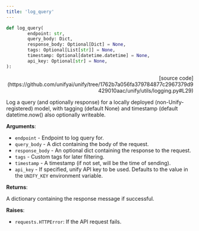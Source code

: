 ```yaml
---
title: 'log_query'
---
```


```python
def log_query(
        endpoint: str,
        query_body: Dict,
        response_body: Optional[Dict] = None,
        tags: Optional[List[str]] = None,
        timestamp: Optional[datetime.datetime] = None,
        api_key: Optional[str] = None,
):
```

<p align="right">[source code](https://github.com/unifyai/unify/tree/1762b7a056fa379784877c2967379d9429010aac/unify/utils/logging.py#L29)</p>

Log a query (and optionally response) for a locally deployed (non-Unify-registered)
model, with tagging (default None) and timestamp (default datetime.now() also
optionally writeable.

**Arguments**:

- `endpoint` - Endpoint to log query for.
- `query_body` - A dict containing the body of the request.
- `response_body` - An optional dict containing the response to the request.
- `tags` - Custom tags for later filtering.
- `timestamp` - A timestamp (if not set, will be the time of sending).
- `api_key` - If specified, unify API key to be used. Defaults to the value in the `UNIFY_KEY` environment variable.



**Returns**:

A dictionary containing the response message if successful.



**Raises**:

- `requests.HTTPError`: If the API request fails.